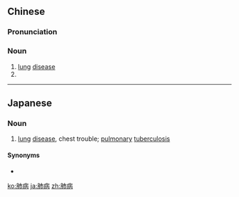 ==Chinese==
{{zh-forms}}

===Pronunciation===
{{zh-pron
|m=fèibìng
|c=fai3 beng6
|h=pfs=hi-phiang
|mn=hì-pēⁿ/hì-pīⁿ
|cat=n
}}

===Noun===
{{zh-noun}}

# [[lung]] [[disease]]
# {{zh-synonym|肺結核|[[pulmonary]] [[tuberculosis]]}}

{{zh-cat|Pathology}}

----

==Japanese==
{{ja-kanjitab|はい|びょう|yomi=on}}

===Noun===
{{ja-noun|はいびょう}}

# [[lung]] [[disease]], chest trouble; [[pulmonary]] [[tuberculosis]]

====Synonyms====
* {{ja-r|肺患|はいかん}}

[[ko:肺病]]
[[ja:肺病]]
[[zh:肺病]]